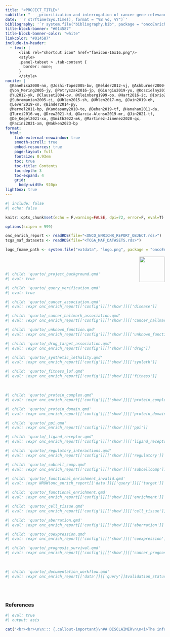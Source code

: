 ```yaml
---
title: "<PROJECT_TITLE>"
subtitle: " - _prioritization and interrogation of cancer gene relevance by oncoEnrichR_"
date: '`r strftime(Sys.time(), format = "%B %d, %Y")`'
bibliography: '`r system.file("bibliography.bib", package = "oncoEnrichR")`'
title-block-banner: "#014587"
title-block-banner-color: "white"
linkcolor: "#014587"
include-in-header:
  - text: |
      <link rel="shortcut icon" href="favicon-16x16.png"/>
      <style>
      .panel-tabset > .tab-content {
        border: none;
      }
      </style>
nocite: |
  @Kanehisa2000-nm, @Joshi-Tope2005-bw, @Kelder2012-vj, @Ashburner2000-sy, 
  @Von_Mering2005-jy, @Petryszak2016-jp, @Giurgiu2019-yu, @Koscielny2017-ay, 
  @Yu2012-yk, @Clauset2004-ov, @Kleinberg1999-oo, @Hart2016-ic, @Iorio2018-ph, 
  @Subramanian2005-ci, @Uhlen2015-sh, @Uhlen2017-mg, @Jain2019-eh, 
  @Lever2019-xn, @Binder2014-py,
  @Mermel2011-bp, @Kandasamy2010-te, @Behan2019-tf, @Hanahan2011-da, 
  @Turei2016-wq, @Drew2021-kd, @Garcia-Alonso2019-mr, @Jin2021-tf, 
  @De_Kegel2021-xo, @Smith2022-mk, @Martinez-Jimenez2020-qx, 
  @Pacini2021-xm, @Nakken2023-bp
format: 
  html:
    link-external-newwindow: true
    smooth-scroll: true
    embed-resources: true
    page-layout: full
    fontsize: 0.93em
    toc: true
    toc-title: Contents
    toc-depth: 3
    toc-expand: 4
    grid:
      body-width: 920px
lightbox: true
---
```


```r
#| include: false
#| echo: false

knitr::opts_chunk$set(echo = F,warning=FALSE, dpi=72, error=F, eval=T)

options(scipen = 999)

onc_enrich_report <- readRDS(file="<ONCO_ENRICHR_REPORT_OBJECT.rds>")
tcga_maf_datasets <- readRDS(file="<TCGA_MAF_DATASETS.rds>")

logo_fname_path <- system.file("extdata", "logo.png", package = "oncoEnrichR")

```

<a href="https://sigven.github.io/oncoEnrichR">
  <img src="`r logo_fname_path`" title="" alt="" align="right" width="80"/>
</a>
<br><br>

```r
#| child: 'quarto/_project_background.qmd'
#| eval: true
```

```r
#| child: 'quarto/_query_verification.qmd'
#| eval: true
```

```r
#| child: 'quarto/_cancer_association.qmd'
#| eval: !expr onc_enrich_report[['config']][['show']][['disease']]
```

```r
#| child: 'quarto/_cancer_hallmark_association.qmd'
#| eval: !expr onc_enrich_report[['config']][['show']][['cancer_hallmark']]
```

```r
#| child: 'quarto/_unknown_function.qmd'
#| eval: !expr onc_enrich_report[['config']][['show']][['unknown_function']]
```

```r
#| child: 'quarto/_drug_target_association.qmd'
#| eval: !expr onc_enrich_report[['config']][['show']][['drug']]
```


```r
#| child: 'quarto/_synthetic_lethality.qmd'
#| eval: !expr onc_enrich_report[['config']][['show']][['synleth']]
```

```r
#| child: 'quarto/_fitness_lof.qmd'
#| eval: !expr onc_enrich_report[['config']][['show']][['fitness']]
```

<br>

```r
#| child: 'quarto/_protein_complex.qmd'
#| eval: !expr onc_enrich_report[['config']][['show']][['protein_complex']]
```

```r
#| child: 'quarto/_protein_domain.qmd'
#| eval: !expr onc_enrich_report[['config']][['show']][['protein_domain']]
```


```r
#| child: 'quarto/_ppi.qmd'
#| eval: !expr onc_enrich_report[['config']][['show']][['ppi']]
```

```r
#| child: 'quarto/_ligand_receptor.qmd'
#| eval: !expr onc_enrich_report[['config']][['show']][['ligand_receptor']]
```


```r
#| child: 'quarto/_regulatory_interactions.qmd'
#| eval: !expr onc_enrich_report[['config']][['show']][['regulatory']]
```

```r
#| child: 'quarto/_subcell_comp.qmd'
#| eval: !expr onc_enrich_report[['config']][['show']][['subcellcomp']]
```

```r
#| child: 'quarto/_functional_enrichment_invalid.qmd'
#| eval: !expr NROW(onc_enrich_report[['data']][['query']][['target']] |> dplyr::filter(status == "found")) < 5
```

```r
#| child: 'quarto/_functional_enrichment.qmd'
#| eval: !expr onc_enrich_report[['config']][['show']][['enrichment']]
```

```r
#| child: 'quarto/_cell_tissue.qmd'
#| eval: !expr onc_enrich_report[['config']][['show']][['cell_tissue']]
```

```r
#| child: 'quarto/_aberration.qmd'
#| eval: !expr onc_enrich_report[['config']][['show']][['aberration']]
```

```r
#| child: 'quarto/_coexpression.qmd'
#| eval: !expr onc_enrich_report[['config']][['show']][['coexpression']]
```

```r
#| child: 'quarto/_prognosis_survival.qmd'
#| eval: !expr onc_enrich_report[['config']][['show']][['cancer_prognosis']]
```

<br>

```r
#| child: 'quarto/_documentation_workflow.qmd'
#| eval: !expr onc_enrich_report[['data']][['query']]$validation_status != "imperfect_stop"
```

<br><br>

### References

::: {#refs}
:::


```r
#| eval: true
#| output: asis

cat("<br><br>\n\n::: {.callout-important}\n## DISCLAIMER\n\n<i>The information contained in this report is more of an exploratory procedure than a statistical analysis. The final interpretation, i.e. putting the results in the context of the study/screen, should be made by biologists/analysts rather than by any tool.</i><br>\n\n:::")

```
